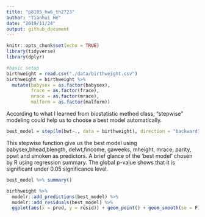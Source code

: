 ```yaml
---
title: "p8105_hw6_th2723"
author: "Tianhui He"
date: "2019/11/24"
output: github_document
---
```


```r
knitr::opts_chunk$set(echo = TRUE)
library(tidyverse)
library(dplyr)
```

```r
#basic setup
birthweight = read.csv("./data/birthweight.csv")
birthweight = birthweight %>% 
  mutate(babysex = as.factor(babysex),
         frace = as.factor(frace),
         mrace = as.factor(mrace),
         malform = as.factor(malform))
```
According to what I learned from biostatistic method class, "stepwise" modeling could help us to choose a best model automatically.
```r
best_model = step(lm(bwt~., data = birthweight), direction = "backward")
```
This stepwise function give us the best model using babysex,bhead,blength, delwt,fincome, gaweeks, mheight, mrace, parity, ppwt and smoken as predictors. A brief glance of the 'best model' chosen by R using regression summary. The global p-value shows that it is significant under 0.05 significance level.
```r
best_model %>% summary()
```

```r
birthweight %>% 
  modelr::add_predictions(best_model) %>% 
  modelr::add_residuals(best_model) %>% 
  ggplot(aes(x = pred, y = resid)) + geom_point() + geom_smooth(se = F) + theme_bw() + labs(x = "Fitted Value", y = 'Residuals', title = "Residuals vs Fitted value") + theme(plot.title = element_text(hjust = 0.5))
```

